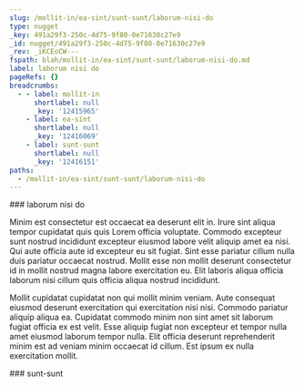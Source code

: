 ```yaml
---
slug: /mollit-in/ea-sint/sunt-sunt/laborum-nisi-do
type: nugget
_key: 491a29f3-250c-4d75-9f80-0e71630c27e9
_id: nugget/491a29f3-250c-4d75-9f80-0e71630c27e9
_rev: _iKCEoCW---
fspath: blah/mollit-in/ea-sint/sunt-sunt/laborum-nisi-do.md
label: laborum nisi do
pageRefs: {}
breadcrumbs:
  - - label: mollit-in
      shortlabel: null
      _key: '12415965'
    - label: ea-sint
      shortlabel: null
      _key: '12416069'
    - label: sunt-sunt
      shortlabel: null
      _key: '12416151'
paths:
  - /mollit-in/ea-sint/sunt-sunt/laborum-nisi-do
---
```


<NuggetArea>
<Nugget slug="/mollit-in/ea-sint/sunt-sunt/laborum-nisi-do" type="nugget" _key="491a29f3-250c-4d75-9f80-0e71630c27e9" _id="nugget/491a29f3-250c-4d75-9f80-0e71630c27e9" _rev="_iKCEoCW---" fspath="blah/mollit-in/ea-sint/sunt-sunt/laborum-nisi-do.md" label="laborum nisi do" paths="/mollit-in/ea-sint/sunt-sunt/laborum-nisi-do">
<NuggetBody>
### laborum nisi do

Minim est consectetur est occaecat ea deserunt elit in. Irure sint aliqua tempor cupidatat quis quis Lorem officia voluptate. Commodo excepteur sunt nostrud incididunt excepteur eiusmod labore velit aliquip amet ea nisi. Qui aute officia aute id excepteur eu sit fugiat. Sint esse pariatur cillum nulla duis pariatur occaecat nostrud. Mollit esse non mollit deserunt consectetur id in mollit nostrud magna labore exercitation eu. Elit laboris aliqua officia laborum nisi cillum quis officia aliqua nostrud incididunt.

Mollit cupidatat cupidatat non qui mollit minim veniam. Aute consequat eiusmod deserunt exercitation qui exercitation nisi nisi. Commodo pariatur aliquip aliqua ea. Cupidatat commodo minim non sint amet sit laborum fugiat officia ex est velit. Esse aliquip fugiat non excepteur et tempor nulla amet eiusmod laborum tempor nulla. Elit officia deserunt reprehenderit minim est ad veniam minim occaecat id cillum. Est ipsum ex nulla exercitation mollit.

</NuggetBody>
<Breadcrumbs>
<Crumbs>
<Crumb _key="12415965" label="mollit-in" /><Crumb _key="12416069" label="ea-sint" /><Crumb _key="12416151" label="sunt-sunt" />
</Crumbs>
</Breadcrumbs>
</Nugget>

<NuggetsInbound>
</NuggetsInbound>
<NuggetsOutbound>
</NuggetsOutbound>
</NuggetArea>
<PassagesInbound>
<Passage direction="inbound" type="passage" _key="12416151" _id="passage/12416151" _rev="_iKCEoCS--A" label="sunt-sunt" passage="sunt-sunt" fspath="blah/mollit-in/ea-sint/sunt-sunt" paths="/mollit-in/ea-sint/sunt-sunt" slug="/mollit-in/ea-sint/sunt-sunt">
<NuggetBody>
### sunt-sunt

</NuggetBody>
<Breadcrumbs>
<Crumbs>
<Crumb _key="12415965" label="mollit-in" /><Crumb _key="12416069" label="ea-sint" />
</Crumbs>
</Breadcrumbs>
</Passage>

</PassagesInbound>
<PassagesOutbound>
</PassagesOutbound>